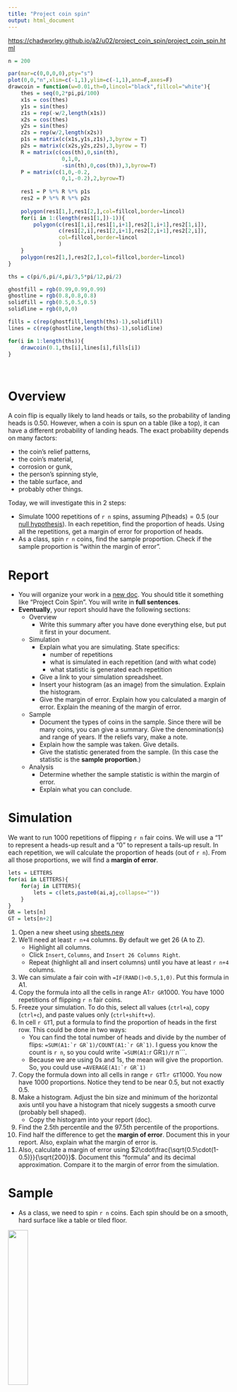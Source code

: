 ```yaml
---
title: "Project coin spin"
output: html_document
---
```


[https://chadworley.github.io/a2/u02/project_coin_spin/project_coin_spin.html](https://chadworley.github.io/a2/u02/project_coin_spin/project_coin_spin.html)

```r
n = 200
```


```r
par(mar=c(0,0,0,0),pty="s")
plot(0,0,"n",xlim=c(-1,1),ylim=c(-1,1),ann=F,axes=F)
drawcoin = function(w=0.01,th=0,lincol="black",fillcol="white"){
    thes = seq(0,2*pi,pi/100)
    x1s = cos(thes)
    y1s = sin(thes)
    z1s = rep(-w/2,length(x1s))
    x2s = cos(thes)
    y2s = sin(thes)
    z2s = rep(w/2,length(x2s))
    p1s = matrix(c(x1s,y1s,z1s),3,byrow = T)
    p2s = matrix(c(x2s,y2s,z2s),3,byrow = T)
    R = matrix(c(cos(th),0,sin(th),
                 0,1,0,
                 -sin(th),0,cos(th)),3,byrow=T)
    P = matrix(c(1,0,-0.2,
                 0,1,-0.2),2,byrow=T)
    
    res1 = P %*% R %*% p1s
    res2 = P %*% R %*% p2s
    
    polygon(res1[1,],res1[2,],col=fillcol,border=lincol)
    for(i in 1:(length(res1[1,])-1)){
        polygon(c(res1[1,i],res1[1,i+1],res2[1,i+1],res2[1,i]),
                c(res1[2,i],res1[2,i+1],res2[2,i+1],res2[2,i]),
                col=fillcol,border=lincol
                )
    }
    polygon(res2[1,],res2[2,],col=fillcol,border=lincol)
}

ths = c(pi/6,pi/4,pi/3,5*pi/12,pi/2)

ghostfill = rgb(0.99,0.99,0.99)
ghostline = rgb(0.8,0.8,0.8)
solidfill = rgb(0.5,0.5,0.5)
solidline = rgb(0,0,0)

fills = c(rep(ghostfill,length(ths)-1),solidfill)
lines = c(rep(ghostline,length(ths)-1),solidline)

for(i in 1:length(ths)){
    drawcoin(0.1,ths[i],lines[i],fills[i])
}

```
\

# Overview

A coin flip is equally likely to land heads or tails, so the probability of landing heads is 0.50. However, when a coin is spun on a table (like a top), it can have a different probability of landing heads. The exact probability depends on many factors:

* the coin's relief patterns,
* the coin's material,
* corrosion or gunk,
* the person's spinning style,
* the table surface, and
* probably other things.

Today, we will investigate this in 2 steps:

* Simulate 1000 repetitions of `r n` spins, assuming $P(\mathrm{heads})=0.5$ (our [null hypothesis](https://en.wikipedia.org/wiki/Null_hypothesis)). In each repetition, find the proportion of heads. Using all the repetitions, get a margin of error for proportion of heads.
* As a class, spin `r n` coins, find the sample proportion. Check if the sample proportion is "within the margin of error".

# Report

* You will organize your work in a [new doc](https://docs.new). You should title it something like "Project Coin Spin". You will write in **full sentences**.
* **Eventually**, your report should have the following sections:
    * Overview
        * Write this summary after you have done everything else, but put it first in your document.
    * Simulation
        * Explain what you are simulating. State specifics:
            * number of repetitions
            * what is simulated in each repetition (and with what code)
            * what statistic is generated each repetition
        * Give a link to your simulation spreadsheet.
        * Insert your histogram (as an image) from the simulation. Explain the histogram.
        * Give the margin of error. Explain how you calculated a margin of error. Explain the meaning of the margin of error. 
    * Sample
        * Document the types of coins in the sample. Since there will be many coins, you can give a summary. Give the denomination(s) and range of years. If the reliefs vary, make a note.
        * Explain how the sample was taken. Give details.
        * Give the statistic generated from the sample. (In this case the statistic is the **sample proportion**.)
    * Analysis
        * Determine whether the sample statistic is within the margin of error.
        * Explain what you can conclude.

# Simulation

We want to run 1000 repetitions of flipping `r n` fair coins. We will use a "1" to represent a heads-up result and a "0" to represent a tails-up result. In each repetition, we will calculate the proportion of heads (out of `r n`). From all those proportions, we will find a **margin of error**.

```r
lets = LETTERS
for(ai in LETTERS){
    for(aj in LETTERS){
        lets = c(lets,paste0(ai,aj,collapse=""))
    }
}
GR = lets[n]
GT = lets[n+2]
```

1. Open a new sheet using [sheets.new](https://sheets.new){target="_blank"}
2. We'll need at least `r n+4` columns. By default we get 26 (A to Z).
    * Highlight all columns.
    * Click `Insert`, `Columns`, and `Insert 26 Columns Right`.
    * Repeat (highlight all and insert columns) until you have at least `r n+4` columns.
3. We can simulate a fair coin with `=IF(RAND()<0.5,1,0)`. Put this formula in A1.
4. Copy the formula into all the cells in range A1:`r GR`1000. You have 1000 repetitions of flipping `r n` fair coins.
5. Freeze your simulation. To do this, select all values (`ctrl+a`), copy (`ctrl+c`), and paste values only (`ctrl+shift+v`).
6. In cell `r GT`1, put a formula to find the proportion of heads in the first row. This could be done in two ways:
    * You can find the total number of heads and divide by the number of flips: ``=SUM(A1:`r GR`1)/COUNT(A1:`r GR`1)``. I guess you know the count is `r n`, so you could write ``=SUM(A1:`r GR`1)/`r n```.
    * Because we are using 0s and 1s, the mean will give the proportion. So, you could use ``=AVERAGE(A1:`r GR`1)``
7. Copy the formula down into all cells in range `r GT`1:`r GT`1000. You now have 1000 proportions. Notice they tend to be near 0.5, but not exactly 0.5.
8. Make a histogram. Adjust the bin size and minimum of the horizontal axis until you have a histogram that nicely suggests a smooth curve (probably bell shaped).
    * Copy the histogram into your report (doc).
9. Find the 2.5th percentile and the 97.5th percentile of the proportions.
10. Find half the difference to get the **margin of error**. Document this in your report. Also, explain what the margin of error is.
11. Also, calculate a margin of error using $2\cdot\frac{\sqrt{0.5\cdot(1-0.5)}}{\sqrt{200}}$. Document this "formula" and its decimal approximation. Compare it to the margin of error from the simulation. 

# Sample

* As a class, we need to spin `r n` coins. Each spin should be on a smooth, hard surface like a table or tiled floor.

![](coin_fings.png){width=30%}

* Press the edge at 2 opposite spots with:
    * Index finger of your left hand
    * Thumb of your right hand
* While holding coin with its bottom edge near the table, press both fingers toward the center with equal but opposite force.
* While maintaining pressure, pull the left-hand index finger toward the left and the right-hand thumb toward the right, causing the coin to snap into a spinning motion.
* The spin will consist of two phases:
    * The coin should spin on a vertical axis. A single point of the coin's edge will maintain contact with the table. This should last at least 5 seconds; otherwise, do not count the spin.
    * The coin will wobble with one face pointing upwards. The contact point will revolve as the coin wobbles. At this stage, the fate is decided, and you can quicken the end by pressing your palm onto the coin.
12. Enter your spins (and coin data) onto our [google form](https://docs.google.com/forms/d/e/1FAIpQLSdG_HX7rZdUa2xWwHYhvYFyTWdIX1cc96Tn_EvaMCuCqcvLZg/viewform?usp=sf_link). You might need to submit multiple forms to help the class get to `r n` spins.
13. Once the class has `r n` spins, you can view [the results](https://docs.google.com/spreadsheets/d/1tQe_KXYcLMPUujmhEXb0yZLVSZyaEa_hjwoxx3716cQ/edit?usp=sharing).
14. Copy the data (the 0s and 1s) into a new spreadsheet.
    * If you want to shape the data into a single column, you can use the [data wrangler](https://chadworley.github.io/a2/tools/data_wrangler.html). Use `tab` and `newline` as the delimiters. Generate a table with a single column. Copy the table.
15. Calculate the sample proportion.

# Analysis

16. Determine whether the sample proportion is "within the margin of error". Really, check if the absolute difference between 0.5 and the sample proportion is less than the margin of error. Document whether the sample proportion is inside or outside the interval $[0.5-\mathrm{ME},0.5+\mathrm{ME}]$.
17. Document your **conclusion** based on the whether the observation (the sample proportion) is consistent with the model (the simulation).

# Overview

18. Write an overall summary with approximately 4-8 sentences. Put it in the beginning of your report.

# Hand in

19. Hand in your report on Canvas. 

